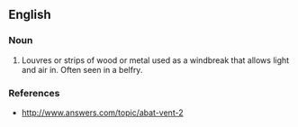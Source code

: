 ==English==

===Noun===
{{en-noun}}

# {{architecture}} Louvres or strips of wood or metal used as a windbreak that allows light and air in.  Often seen in a belfry.

===References===
*http://www.answers.com/topic/abat-vent-2